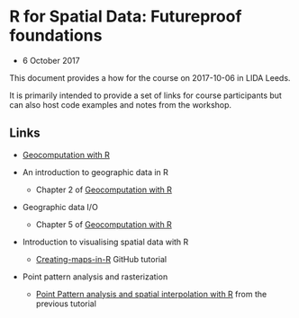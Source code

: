 # R for Spatial Data: Futureproof foundations

- 6 October 2017

This document provides a how for the course on 2017-10-06 in LIDA Leeds.

It is primarily intended to provide a set of links for course participants but can also host code examples and notes from the workshop.

## Links

- [Geocomputation with R](http://robinlovelace.net/geocompr/)

- An introduction to geographic data in R
    - Chapter 2 of [Geocomputation with R](http://robinlovelace.net/geocompr/spatial-class.html)
- Geographic data I/O
    - Chapter 5 of [Geocomputation with R](http://robinlovelace.net/geocompr/read-write.html)
- Introduction to visualising spatial data with R
    - [Creating-maps-in-R](https://github.com/Robinlovelace/Creating-maps-in-R) GitHub tutorial
- Point pattern analysis and rasterization
    - [Point Pattern analysis and spatial interpolation with R
](https://github.com/Robinlovelace/Creating-maps-in-R/blob/master/vignettes/point-pattern.md) from the previous tutorial